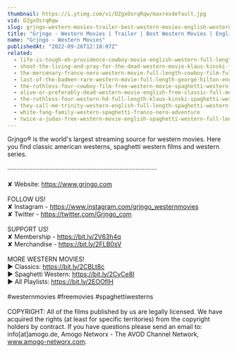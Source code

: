 ```yaml
---
thumbnail: https://i.ytimg.com/vi/DZgxOsrqRqw/maxresdefault.jpg
vid: DZgxOsrqRqw
slug: grjngo-western-movies-trailer-best-western-movies-english-westerns
title: "Grjngo - Western Movies | Trailer | Best Western Movies | English Westerns"
name: "Grjngo - Western Movies"
publishedAt: "2022-09-26T12:18:07Z"
related:
  - life-is-tough-eh-providence-cowboy-movie-english-western-full-length
  - shoot-the-living-and-pray-for-the-dead-western-movie-klaus-kinski-full-movie
  - the-mercenary-franco-nero-western-movie-full-length-cowboy-film-full-movie
  - last-of-the-badmen-rare-western-movie-full-length-george-hilton-english-full-movie
  - the-ruthless-four-cowboy-film-free-western-movie-spaghetti-western-english
  - alive-or-preferably-dead-western-movie-english-free-classic-full-movie
  - the-ruthless-four-western-hd-full-length-klaus-kinski-spaghetti-western-full-movie
  - they-call-me-trinity-western-english-full-length-spaghetti-western-film-full-movie
  - white-fang-family-western-spaghetti-franco-nero-adventure
  - twice-a-judas-free-western-movie-english-spaghetti-western-full-length
---
```


Grjngo® is the world's largest streaming source for western movies. Here you find classic american westerns, spaghetti western films and western series.<br />
<br />
····················································································<br />
<br />
✘ Website: https://www.grjngo.com<br />
<br />
FOLLOW US!<br />
✘ Instagram - https://www.instagram.com/grjngo_westernmovies<br />
✘ Twitter - https://twitter.com/Grjngo_com<br />
<br />
SUPPORT US!<br />
✘ Membership - https://bit.ly/2V63h4q<br />
✘ Merchandise - https://bit.ly/2FLB0sV<br />
<br />
MORE WESTERN MOVIES! <br />
► Classics: https://bit.ly/2CBLt8c <br />
► Spaghetti Western: https://bit.ly/2CyCe8I <br />
► All Playlists: https://bit.ly/2EOOfIH <br />
<br />
#westernmovies #freemovies #spaghettiwesterns<br />
<br />
COPYRIGHT: All of the films published by us are legally licensed. We have acquired the rights (at least for specific territories) from the copyright holders by contract. If you have questions please send an email to: info[at]amogo.de, Amogo Networx - The AVOD Channel Network, www.amogo-networx.com.